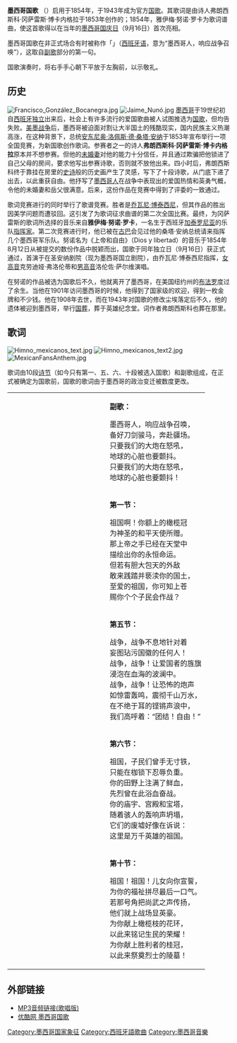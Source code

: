 {{Infobox Anthem
|title         = Himno Nacional Mexicano
|chinese_title = 墨西哥国歌
|alt_title     = 墨西哥人，响应战争召唤
|image         = Himno_mexicanos_text.jpg
|image_size    =
|border        =
|caption       = 《墨西哥國歌》樂譜第一頁
|prefix        = 
|country       = {{MEX}}
|author        = 弗朗西斯科·冈萨雷斯·博卡内格拉
|lyrics_date   = 1853
|composer      = 雅伊梅·努诺·罗卡
|music_date    = 1854
|adopted       = 1943
|until         =
|sound         = Himno Nacional Mexicano instrumental.ogg
|sound_title   = 《墨西哥国歌》前三段乐器版
}}
{{Listen
|filename = Mexican anthem vocal (long version).ogg
|title = 《墨西哥国歌》演唱版
}}
'''墨西哥国歌''' （{{lang-es|'''Himno Nacional Mexicano'''}}）启用于1854年，于1943年成为官方[[国歌|国歌]]。其歌词是由诗人弗朗西斯科·冈萨雷斯·博卡内格拉于1853年创作的；1854年，雅伊梅·努诺·罗卡为歌词谱曲，使这首歌得以在当年的[[墨西哥国庆日|墨西哥国庆日]]（9月16日）首次亮相。

墨西哥国歌在非正式场合有时被称作「{{lang|es|''Mexicanos, al grito de guerra''}}」（[[西班牙语|西班牙语]]，意为“墨西哥人，响应战争召唤”），这取自[[副歌|副歌]]部分的第一句。

国歌演奏时，将右手手心朝下平放于左胸前，以示敬礼。

== 历史 ==
[[File:Francisco_González_Bocanegra.jpg|thumb]]
[[File:Jaime_Nunó.jpg|thumb]]
[[墨西哥|墨西哥]]于19世纪初自[[西班牙|西班牙]][[独立|独立]]出来后，社会上有许多流行的爱国歌曲被人试图推选为[[国歌|国歌]]，但均告失败。[[美墨战争|美墨战争]]后，墨西哥被迫面对割让大半国土的残酷现实，国内民族主义热潮高涨，在这种背景下，总统[[安东尼奥·洛佩斯·德·桑塔·安纳|安东尼奥·洛佩斯·德·桑塔·安纳]]于1853年宣布举行一项全国竞赛，为新国歌创作歌词。参赛者之一的诗人'''弗朗西斯科·冈萨雷斯·博卡内格拉'''原本并不想参赛。但他的[[订婚|未婚妻]]对他的能力十分信任，并且通过欺骗把他锁进了自己父母的房间，要求他写出参赛诗歌，否则就不放他出来。四小时后，弗朗西斯科终于靠挂在房里的[[史诗|史诗]]般的历史画产生了灵感，写下了十段诗歌，从门底下递了出去，以此重获自由。他抒写了[[墨西哥|墨西哥人]]在战争中表现出的爱国热情和英勇气概，令他的未婚妻和岳父很满意。后来，这份作品在竞赛中得到了评委的一致通过。

歌词竞赛进行的同时举行了歌谱竞赛。胜者是[[乔瓦尼·博泰西尼|乔瓦尼·博泰西尼]]，但其作品的胜出因美学问题而遭驳回。这引发了为歌词征求曲谱的第二次全国比赛。最终，为冈萨雷斯的歌词所选择的音乐来自'''雅伊梅·努诺·罗卡'''，一名生于西班牙[[加泰罗尼亚|加泰罗尼亚]]的乐队[[指挥家|指挥家]]。第二次竞赛进行时，他已被在[[古巴|古巴]]会见过他的桑塔·安纳总统请来指挥几个墨西哥军乐队。努诺名为《上帝和自由》（Dios y libertad）的音乐于1854年8月12日从被提交的数份作品中脱颖而出，国歌于同年独立日（9月16日）获正式通过，首演于在​​圣安纳剧院（现为墨西哥国立剧院），由乔瓦尼·博泰西尼指挥，[[女高音|女高音]]克劳迪娅·弗洛伦蒂和[[男高音|男高音]]洛伦佐·萨尔维演唱。

在努诺的作品被选为国歌后不久，他就离开了墨西哥，在美国纽约州的[[布法罗|布法罗]]度过了余生。当他在1901年访问墨西哥的时候，他得到了国家级的欢迎，得到一枚金牌和不少钱。他在1908年去世，而在1943年对国歌的修改尘埃落定后不久，他的遗体被迎到墨西哥，举行[[国葬|国葬]]，葬于英雄纪念堂。词作者弗朗西斯科也葬在那里。

== 歌词 ==
[[File:Himno_mexicanos_text.jpg|thumb]]
[[File:Himno_mexicanos_text2.jpg|thumb]]
[[File:MexicanFansAnthem.jpg|thumb]]

歌词由10段[[诗节|诗节]]（如今只有第一、五、六、十段被选入国歌）和副歌组成，在正式被确定为国歌前，国歌的歌词由于墨西哥的政治变迁被数度更改。

{| cellpadding="10"
|-
| style="width:50%;"|
{{lang|es|'''Coro:'''

Mexicanos, al grito de guerra<br />
el acero aprestad y el bridón.<br />
Y retiemble en sus centros la Tierra,<br />
al sonoro rugir del cañón.<br />
¡Y retiemble en sus centros la Tierra,<br />
al sonoro rugir del cañón!}}
| style="width:50%;"|
'''副歌：'''

墨西哥人，响应战争召唤，<br />
备好刀剑骏马，奔赴疆场。<br />
只要我们的大炮在怒吼，<br />
地球的心脏也要颤抖。<br />
只要我们的大炮在怒吼，<br />
地球的心脏也要颤抖！
|-
| style="width:50%;"|
{{lang|es|'''Estrofa I:'''

Ciña ¡oh Patria! tus sienes de oliva<br />
de la paz el arcángel divino,<br />
que en el cielo tu eterno destino<br />
por el dedo de Dios se escribió.<br />
Mas si osare un extraño enemigo<br />
profanar con su planta tu suelo,<br />
piensa ¡oh Patria querida! que el cielo<br />
un soldado en cada hijo te dio.}} <!-- 此行歌词唱两遍 -->
| style="width:50%;"|
'''第一节：'''

祖国啊！你额上的橄榄冠<br />
为神圣的和平天使所赠。<br />
那上帝之手已经在天堂中<br />
描绘出你的永恒命运。<br />
但若有胆大包天的外敌<br />
敢来践踏并亵渎你的国土，<br />
至爱的祖国，你可知上苍<br />
赐你个个子民会作战？<br /> <!-- 此行歌词唱两遍 -->
|-
| style="width:50%;"|
{{lang|es|'''Estrofa V:'''

¡Guerra, guerra sin tregua al que intente<br />
De la patria manchar los blasones!<br />
¡Guerra, guerra! Los patrios pendones<br />
En las olas de sangre empapad.<br />
¡Guerra, guerra! En el monte, en el valle<br />
Los cañones horrísonos truenen,<br />
Y los ecos sonoros resuenen<br />
Con las voces de ¡Unión! ¡Libertad!}} <!-- This last line is sung twice -->
| style="width:50%;"|
'''第五节：'''

战争，战争不息地针对着<br />
妄图玷污国徽的任何人！<br />
战争，战争！让爱国者的旌旗<br />
浸泡在血海的波澜中。<br />
战争，战争！让恐怖的炮声<br />
如惊雷轰鸣，震彻千山万水，<br />
在不绝于耳的铿锵声浪中，<br />
我们高呼着：“团结！自由！”<br /> <!-- 此行歌词唱两遍 -->
|-
| style="width:50%;"|
{{lang|es|'''Estrofa VI:'''

Antes, patria, que inermes tus hijos<br />
Bajo el yugo su cuello dobleguen,<br />
Tus campiñas con sangre se rieguen,<br />
Sobre sangre se estampe su pie.<br />
Y tus templos, palacios y torres<br />
Se derrumben con hórrido estruendo,<br />
Y sus ruinas existan diciendo:<br />
De mil héroes la patria aquí fue.}} <!-- This last line is sung twice -->
| style="width:50%;"|
'''第六节：'''

祖国，子民们曾手无寸铁，<br />
只能在枷锁下忍辱负重。<br />
你的田野上注满了鲜血，<br />
先烈曾在此浴血奋战。<br />
你的庙宇、宫殿和宝塔，<br />
随着骇人的轰响声坍塌，<br />
它们的废墟好像在诉说：<br />
这里是万千英雄的祖国。 <!-- This last line is sung twice -->
|-
| style="width:50%;"|
{{lang|es|'''Estrofa X:'''

¡Patria! ¡Patria! Tus hijos te juran<br />
Exhalar en tus aras su aliento,<br />
Si el clarín con su bélico acento<br />
los convoca a lidiar con valor.<br />
¡Para ti las guirnaldas de oliva!<br />
¡Un recuerdo para ellos de gloria!<br />
¡Un laurel para ti de victoria!<br />
¡Un sepulcro para ellos de honor!}} <!-- This last line is sung twice -->
| style="width:50%;"|
'''第十节：'''

祖国！祖国！儿女向你宣誓，<br />
为你的福祉拼尽最后一口气。<br />
若那号角把尚武之声传扬，<br />
他们就上战场显英豪。<br />
为你献上橄榄枝的花环，<br />
以此来铭记生民的荣耀！<br />
为你献上胜利者的桂冠，<br />
以此来祭奠烈士的陵墓！ <!-- This last line is sung twice -->
|}

== 外部链接 ==
* [https://web.archive.org/web/20160304202621/http://users.atw.hu/szbszig/mexico%20(spanish).mp3 MP3音频链接(歌唱版)]
* [https://web.archive.org/web/20130718191649/http://v.youku.com/v_show/id_XNTAzODQxNDQ=.html 优酷网 墨西哥国歌]
{{美洲各國家和地區国歌}}


[[Category:墨西哥国家象征|Category:墨西哥国家象征]]
[[Category:西班牙語歌曲|Category:西班牙語歌曲]]
[[Category:墨西哥音樂|Category:墨西哥音樂]]